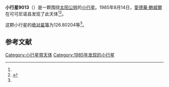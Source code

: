 {{Infobox planet
| bgcolour = #FFFFC0
| name = 9013 Sansaturio
| symbol = 
| image = 
| caption = 
| discovery = yes
| discovery_ref = 
| discoverer = [[愛德華·鮑威爾|愛德華·鮑威爾]]
| discovery_site = [[可可尼诺县|可可尼诺县]] 
| discovered = 1985年8月14日
| designations = yes
| mp_name = 
| named_after = 
| alt_names = 1985 PA1/ 1993 FJ11
| mp_category = [[主带小行星|主带小行星]]
| orbit_ref = <ref name="a">[http://ssd.jpl.nasa.gov/sbdb.cgi?sstr=9013 9013 Sansaturio] {{Wayback|url=http://ssd.jpl.nasa.gov/sbdb.cgi?sstr=9013 |date=20210717065319 }}，小行星數據庫瀏覽器（JPL Small-Body Database Browser）－[[美国国家航空航天局|美国国家航空航天局]]喷气推进实验室</ref>
| epoch = 2456400.5 (2013年4月18日更新)
| aphelion = {{convert|3.4310085|AU|km|3|abbr=on|lk=out}}
| perihelion = {{convert|1.9524261|AU|km|3|abbr=on}}
| semimajor = {{convert|2.6917173|AU|km|3|abbr=on}}
| eccentricity = 0.2746541
| period = 1613.030563 [[日|日]]<br />4.42[[儒略年|儒略年]]
| avg_speed = 
| inclination = 11.28648
| asc_node = 166.28575
| mean_anomaly = 
| arg_peri = 126.80204
| satellites = 
| physical_characteristics = yes
| dimensions = 
| mass = 
| density = 
| surface_grav = 
| escape_velocity = 
| sidereal_day = 
| axial_tilt = 
| pole_ecliptic_lat = 
| pole_ecliptic_lon = 
| albedo = 
| temperatures= 
| temp_name1 = 
| mean_temp_1 = 
| max_temp_1 = 
| temp_name2 = 
| max_temp_2 = 
| spectral_type = 
| abs_magnitude = 126.80204
}}

'''小行星9013'''（{{lang-en|9013 Sansaturio}}）是一颗围绕[[太阳|太阳]][[公转|公转]]的[[小行星|小行星]]。1985年8月14日，[[愛德華·鮑威爾|愛德華·鮑威爾]]在可可尼诺县发现了此天体<ref name="a" /><ref>{{cite news|title=小行星列表|url=http://cfa-www.harvard.edu/iau/lists/NumberedMPs.txt|accessdate=2013-07-08|newspaper=哈佛大学|archive-date=2008-05-17|archive-url=https://web.archive.org/web/20080517010638/http://cfa-www.harvard.edu/iau/lists/NumberedMPs.txt|dead-url=no}}</ref>。

这颗小行星的[[绝对星等|绝对星等]]为126.80204等<ref name="a" />。

==参考文献==
{{reflist}}
{{Minor Planet Number|[[小行星9012|小行星9012]]|[[小行星9014|小行星9014]]}}

{{小天体}}

[[Category:小行星带天体|Category:小行星带天体]]
[[Category:1985年发现的小行星|Category:1985年发现的小行星]]

{{asteroid-stub}}